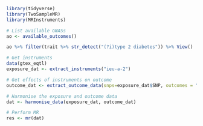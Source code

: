 ```r
library(tidyverse)
library(TwoSampleMR)
library(MRInstruments)
```
```r
# List available GWASs
ao <- available_outcomes()

ao %>% filter(trait %>% str_detect("(?i)type 2 diabetes")) %>% View()

```


```r
# Get instruments
data(gtex_eqtl)
exposure_dat <- extract_instruments("ieu-a-2")

# Get effects of instruments on outcome
outcome_dat <- extract_outcome_data(snps=exposure_dat$SNP, outcomes = "ieu-a-7")

# Harmonise the exposure and outcome data
dat <- harmonise_data(exposure_dat, outcome_dat)

# Perform MR
res <- mr(dat)
```


